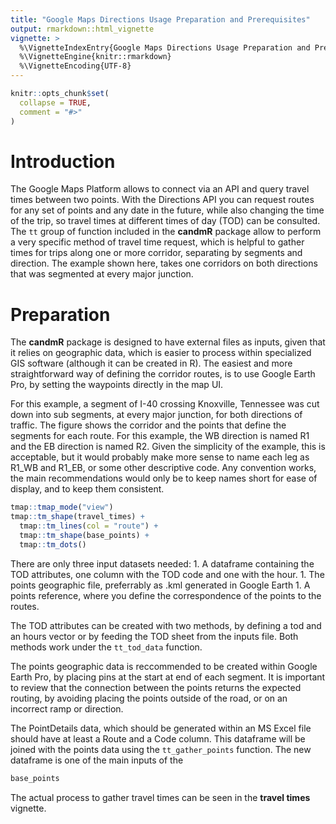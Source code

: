 ```yaml
---
title: "Google Maps Directions Usage Preparation and Prerequisites"
output: rmarkdown::html_vignette
vignette: >
  %\VignetteIndexEntry{Google Maps Directions Usage Preparation and Prerequisites}
  %\VignetteEngine{knitr::rmarkdown}
  %\VignetteEncoding{UTF-8}
---
```


```r
knitr::opts_chunk$set(
  collapse = TRUE,
  comment = "#>"
)
```

# Introduction

The Google Maps Platform allows to connect via an API and query travel times 
between two points. With the Directions API you can request routes for any
set of points and any date in the future, while also changing the time of the 
trip, so travel times at different times of day (TOD) can be consulted.
The `tt` group of function included in the **candmR** package allow to perform
a very specific method of travel time request, which is helpful to gather
times for trips along one or more corridor, separating by segments and direction.
The example shown here, takes one corridors on both directions that was segmented
at every major junction.

# Preparation

The **candmR** package is designed to have external files as inputs, given that it
relies on geographic data, which is easier to process within specialized GIS software
(although it can be created in R). The easiest and more straightforward way of 
defining the corridor routes, is to use Google Earth Pro, by setting the waypoints
directly in the map UI.

For this example, a segment of I-40 crossing Knoxville, Tennessee was cut down
into sub segments, at every major junction, for both directions of traffic.
The figure shows the corridor and the points that define the segments for each
route. For this example, the WB direction is named R1 and the EB direction is named
R2. Given the simplicity of the example, this is acceptable, but it would probably
make more sense to name each leg as R1_WB and R1_EB, or some other descriptive
code. Any convention works, the main recommendations would only be to keep names
short for ease of display, and to keep them consistent.


```r

tmap::tmap_mode("view")
tmap::tm_shape(travel_times) +
  tmap::tm_lines(col = "route") +
  tmap::tm_shape(base_points) +
  tmap::tm_dots()

```


There are only three input datasets needed:
1. A dataframe containing the TOD attributes, one column with the TOD code and one
with the hour.
1. The points geographic file, preferrably as .kml generated in Google Earth
1. A points reference, where you define the correspondence of the points to the
routes.

The TOD attributes can be created with two methods, by defining a tod and an hours
vector or by feeding the TOD sheet from the inputs file. Both methods work under the
`tt_tod_data` function.

The points geographic data is reccommended to be created within Google Earth Pro,
by placing pins at the start at end of each segment. It is important to review that
the connection between the points returns the expected routing, by avoiding placing
the points outside of the road, or on an incorrect ramp or direction.

The PointDetails data, which should be generated within an MS Excel file should have
at least a Route and a Code column. This dataframe will be joined with the points
data using the `tt_gather_points` function. The new dataframe is one of the main
inputs of the 

```r

base_points

```

The actual process to gather travel times can be seen in the **travel times** 
vignette.
